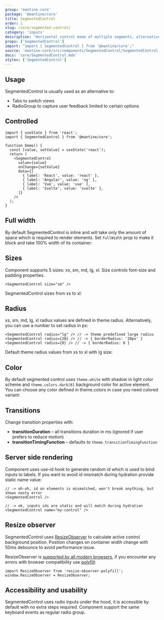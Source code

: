 ```yaml
---
group: 'mantine-core'
package: '@mantine/core'
title: SegmentedControl
order: 1
slug: /core/segmented-control/
category: 'inputs'
description: 'Horizontal control made of multiple segments, alternative to RadioGroup'
props: ['SegmentedControl']
import: "import { SegmentedControl } from '@mantine/core';"
source: 'mantine-core/src/components/SegmentedControl/SegmentedControl.tsx'
docs: 'core/SegmentedControl.mdx'
styles: ['SegmentedControl']
---
```



## Usage

SegmentedControl is usually used as an alternative to:

- <GatsbyLink to="/core/tabs/">Tabs</GatsbyLink> to switch views
- <GatsbyLink to="/core/radio-group/">RadioGroup</GatsbyLink> to capture user feedback limited to certain
  options

<Demo data={SegmentedControlDemos.usage} />

## Controlled

```tsx
import { useState } from 'react';
import { SegmentedControl } from '@mantine/core';

function Demo() {
  const [value, setValue] = useState('react');
  return (
    <SegmentedControl
      value={value}
      onChange={setValue}
      data={[
        { label: 'React', value: 'react' },
        { label: 'Angular', value: 'ng' },
        { label: 'Vue', value: 'vue' },
        { label: 'Svelte', value: 'svelte' },
      ]}
    />
  );
}
```

## Full width

By default SegmentedControl is inline and will take only the amount of space which is required to render elements.
Set `fullWidth` prop to make it block and take 100% width of its container:

<Demo data={SegmentedControlDemos.fullWidth} />

## Sizes

Component supports 5 sizes: xs, sm, md, lg, xl.
Size controls font-size and padding properties.

```tsx
<SegmentedControl size="sm" />
```

SegmentedControl sizes from xs to xl:

<Demo data={SegmentedControlDemos.sizes} />

## Radius

xs, sm, md, lg, xl radius values are defined in <GatsbyLink to="/theming/extend-theme/#spacing-radius-and-shadows">theme.radius</GatsbyLink>.
Alternatively, you can use a number to set radius in px:

```tsx
<SegmentedControl radius="lg" /> // -> theme predefined large radius
<SegmentedControl radius={20} /> // -> { borderRadius: '20px' }
<SegmentedControl radius={0} /> // -> { borderRadius: 0 }
```

Default theme radius values from xs to xl with lg size:

<Demo data={SegmentedControlDemos.radius} />

## Color

By default segmented control uses `theme.white` with shadow in light color scheme and `theme.colors.dark[6]` background color for active element.
You can choose any color defined in <GatsbyLink to="/theming/extend-theme/#default-colors">theme.colors</GatsbyLink> in case you need colored variant:

<Demo data={SegmentedControlDemos.configurator} />

## Transitions

Change transition properties with:

- **transitionDuration** – all transitions duration in ms (ignored if user prefers to reduce motion)
- **transitionTimingFunction** – defaults to `theme.transitionTimingFunction`

<Demo data={SegmentedControlDemos.transitions} />

## Server side rendering

Component uses <GatsbyLink to="/hooks/use-id/">use-id hook</GatsbyLink>
to generate random id which is used to bind inputs to labels.
If you want to avoid id mismatch during hydration provide static name value:

```tsx
// -> oh-oh, id on elements is mismatched, won't break anything, but shows nasty error
<SegmentedControl />

// -> ok, inputs ids are static and will match during hydration
<SegmentedControl name="my-control" />
```

## Resize observer

SegmentedControl uses [ResizeObserver](https://developer.mozilla.org/en-US/docs/Web/API/ResizeObserver)
to calculate active control background position. Position changes on container width change with 50ms debounce to avoid performance issue.

ResizeObserver is [supported by all modern browsers](https://caniuse.com/resizeobserver),
if you encounter any errors with browser compatibility use [polyfill](https://www.npmjs.com/package/resize-observer-polyfill):

```tsx
import ResizeObserver from 'resize-observer-polyfill';
window.ResizeObserver = ResizeObserver;
```

## Accessibility and usability

SegmentedControl uses radio inputs under the hood, it is accessible by default with no extra steps required.
Component support the same keyboard events as regular radio group.
